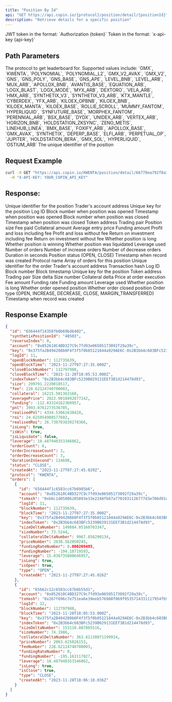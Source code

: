 ```yaml
---
title: "Position By Id"
api: "GET https://api.copin.io/{protocol}/position/detail/{positionId}"
description: "Retrieve details for a specific position"
---
```

<ParamField header="Authorization" type="string">
    JWT token in the format: `Authorization {token}`
</ParamField>

<ParamField header="x-api-key" type="string">
    Token in the format: `x-api-key {api-key}`
</ParamField>

## Path Parameters

<ParamField path="protocol" type="string" required>
    The protocol to get leaderboard for. Supported values include: `GMX`,
    `KWENTA`, `POLYNOMIAL`, `POLYNOMIAL_L2`, `GMX_V2_AVAX`, `GMX_V2`, `GNS`,
    `GNS_POLY`, `GNS_BASE`, `GNS_APE`, `LEVEL_BNB`, `LEVEL_ARB`, `MUX_ARB`,
    `APOLLOX_BNB`, `AVANTIS_BASE`, `EQUATION_ARB`, `LOGX_BLAST`, `LOGX_MODE`,
    `MYX_ARB`, `DEXTORO`, `VELA_ARB`, `HMX_ARB`, `SYNTHETIX_V3`,
    `SYNTHETIX_V3_ARB`, `KTX_MANTLE`, `CYBERDEX`, `YFX_ARB`, `KILOEX_OPBNB`,
    `KILOEX_BNB`, `KILOEX_MANTA`, `KILOEX_BASE`, `ROLLIE_SCROLL`, `MUMMY_FANTOM`,
    `HYPERLIQUID`, `SYNFUTURE_BASE`, `MORPHEX_FANTOM`, `PERENNIAL_ARB`,
    `BSX_BASE`, `DYDX`, `UNIDEX_ARB`, `VERTEX_ARB`, `HORIZON_BNB`,
    `HOLDSTATION_ZKSYNC`, `ZENO_METIS`, `LINEHUB_LINEA`, `BMX_BASE`, `FOXIFY_ARB`,
    `APOLLOX_BASE`, `GMX_AVAX`, `SYNTHETIX`, `DEPERP_BASE`, `ELFI_ARB`, `PERPETUAL_OP`,
    `JUPITER`, `HOLDSTATION_BERA`, `GMX_SOL`, `HYPERLIQUID`, `OSTIUM_ARB`
</ParamField>

<ParamField path="positionId" type="string" required>
  The unique identifier of the position
</ParamField>

## Request Example

```bash
curl -X GET "https://api.copin.io/KWENTA/position/detail/66770ea792f8a3cde4c37a54" \
  -H "X-API-KEY: YOUR_COPIN_API_KEY"
```

## Response:

<ResponseField name="id" type="string">
  Unique identifier for the position
</ResponseField>

<ResponseField name="account" type="string">
  Trader's account address
</ResponseField>

<ResponseField name="key" type="string">
  Unique key for the position
</ResponseField>

<ResponseField name="logId" type="number">
  Log ID
</ResponseField>

<ResponseField name="openBlockNumber" type="number">
  Block number when position was opened
</ResponseField>

<ResponseField name="openBlockTime" type="string">
  Timestamp when position was opened
</ResponseField>

<ResponseField name="closeBlockNumber" type="number">
  Block number when position was closed
</ResponseField>

<ResponseField name="closeBlockTime" type="string">
  Timestamp when position was closed
</ResponseField>

<ResponseField name="indexToken" type="string">
  Token address
</ResponseField>

<ResponseField name="pair" type="string">
  Trading pair
</ResponseField>

<ResponseField name="size" type="number">
  Position size
</ResponseField>

<ResponseField name="fee" type="number">
  Fee paid
</ResponseField>

<ResponseField name="collateral" type="number">
  Collateral amount
</ResponseField>

<ResponseField name="averagePrice" type="number">
  Average entry price
</ResponseField>

<ResponseField name="funding" type="number">
  Funding amount
</ResponseField>

<ResponseField name="pnl" type="number">
  Profit and loss including fee
</ResponseField>

<ResponseField name="realisedPnl" type="number">
  Profit and loss without fee
</ResponseField>

<ResponseField name="roi" type="number">
  Return on investment including fee
</ResponseField>

<ResponseField name="realisedRoi" type="number">
  Return on investment without fee
</ResponseField>

<ResponseField name="isLong" type="boolean">
  Whether position is long
</ResponseField>

<ResponseField name="isWin" type="boolean">
  Whether position is winning
</ResponseField>

<ResponseField name="isLiquidate" type="boolean">
  Whether position was liquidated
</ResponseField>

<ResponseField name="leverage" type="number">
  Leverage used
</ResponseField>

<ResponseField name="orderCount" type="number">
  Number of orders
</ResponseField>

<ResponseField name="orderIncreaseCount" type="number">
  Number of increase orders
</ResponseField>

<ResponseField name="orderDecreaseCount" type="number">
  Number of decrease orders
</ResponseField>

<ResponseField name="durationInSecond" type="number">
  Duration in seconds
</ResponseField>

<ResponseField name="status" type="string">
  Position status (OPEN, CLOSE)
</ResponseField>

<ResponseField name="createdAt" type="string">
  Timestamp when record was created
</ResponseField>

<ResponseField name="protocol" type="string">
  Protocol name
</ResponseField>

<ResponseField name="orders" type="array">
  Array of orders for this position
  <Expandable title="properties">
    <ResponseField name="id" type="string">
      Unique identifier for the order
    </ResponseField>
    <ResponseField name="account" type="string">
      Trader's account address
    </ResponseField>
    <ResponseField name="txHash" type="string">
      Transaction hash
    </ResponseField>
    <ResponseField name="logId" type="number">
      Log ID
    </ResponseField>
    <ResponseField name="blockNumber" type="number">
      Block number
    </ResponseField>
    <ResponseField name="blockTime" type="string">
      Block timestamp
    </ResponseField>
    <ResponseField name="key" type="string">
      Unique key for the position
    </ResponseField>
    <ResponseField name="indexToken" type="string">
      Token address
    </ResponseField>
    <ResponseField name="pair" type="string">
      Trading pair
    </ResponseField>
    <ResponseField name="sizeDeltaNumber" type="number">
      Size delta
    </ResponseField>
    <ResponseField name="sizeNumber" type="number">
      Size number
    </ResponseField>
    <ResponseField name="collateralDeltaNumber" type="number">
      Collateral delta
    </ResponseField>
    <ResponseField name="priceNumber" type="number">
      Price at order execution
    </ResponseField>
    <ResponseField name="feeNumber" type="number">
      Fee amount
    </ResponseField>
    <ResponseField name="fundingRateNumber" type="number">
      Funding rate
    </ResponseField>
    <ResponseField name="fundingNumber" type="number">
      Funding amount
    </ResponseField>
    <ResponseField name="leverage" type="number">
      Leverage used
    </ResponseField>
    <ResponseField name="isLong" type="boolean">
      Whether position is long
    </ResponseField>
    <ResponseField name="isOpen" type="boolean">
      Whether order opened position
    </ResponseField>
    <ResponseField name="isClose" type="boolean">
      Whether order closed position
    </ResponseField>
    <ResponseField name="type" type="string">
      Order type (OPEN, INCREASE, DECREASE, CLOSE, MARGIN_TRANSFERRED)
    </ResponseField>
    <ResponseField name="createdAt" type="string">
      Timestamp when record was created
    </ResponseField>
  </Expandable>
</ResponseField>

## Response Example

```json
{
  "id": "656444f14350fb0b69bd6402",
  "synthetixPositionId": "48503",
  "reverseIndex": 0,
  "account": "0x852610C4BD327C9c7fd93e06505173092f29a39c",
  "key": "0x375fa2B494208b0F4f3f5f0b85121844a929AE6C-0x2B3bb4c683BFc5239B029131EEf3B1d214478d93-LONG",
  "logId": 11,
  "openBlockNumber": 112735639,
  "openBlockTime": "2023-11-27T07:27:35.000Z",
  "closeBlockNumber": 112797988,
  "closeBlockTime": "2023-11-28T18:05:53.000Z",
  "indexToken": "0x2B3bb4c683BFc5239B029131EEf3B1d214478d93",
  "size": 299791.2220018517,
  "fee": 228.62124740700003,
  "collateral": 16215.501363168,
  "averagePrice": 2022.9018492877242,
  "funding": -112.83324162360957,
  "pnl": 3993.0761273536705,
  "realisedPnl": 4334.53061638428,
  "roi": 24.625054988577602,
  "realisedRoi": 26.730783830278366,
  "isLong": true,
  "isWin": true,
  "isLiquidate": false,
  "leverage": 18.487940353346062,
  "orderCount": 6,
  "orderIncreaseCount": 3,
  "orderDecreaseCount": 3,
  "durationInSecond": 124698,
  "status": "CLOSE",
  "createdAt": "2023-11-27T07:27:45.029Z",
  "protocol": "KWENTA",
  "orders": [
    {
      "id": "656444f1c6583cc67b6985b6",
      "account": "0x852610C4BD327C9c7fd93e06505173092f29a39c",
      "txHash": "0xb6c1d05806205893e33e2248fb67a7701931126777d3e706d91d7503dd83b34e",
      "logId": 11,
      "blockNumber": 112735639,
      "blockTime": "2023-11-27T07:27:35.000Z",
      "key": "0x375fa2B494208b0F4f3f5f0b85121844a929AE6C-0x2B3bb4c683BFc5239B029131EEf3B1d214478d93-LONG",
      "indexToken": "0x2B3bb4c683BFc5239B029131EEf3B1d214478d93",
      "sizeDeltaNumber": 149884.05160703347,
      "sizeNumber": 73.5244,
      "collateralDeltaNumber": 9967.858290134,
      "priceNumber": 2038.562050245,
      "fundingRateNumber": 0.000209485,
      "fundingNumber": -194.18719593,
      "leverage": 15.036735800646957,
      "isLong": true,
      "isOpen": true,
      "type": "OPEN",
      "createdAt": "2023-11-27T07:27:45.026Z"
    },
    {
      "id": "65662c12c6583cc67b6b55d1",
      "account": "0x852610C4BD327C9c7fd93e06505173092f29a39c",
      "txHash": "0x267f696c7e751ea6e39eeb576988f069f9535714331117954fb9c61838d637b6",
      "logId": 12,
      "blockNumber": 112797988,
      "blockTime": "2023-11-28T18:05:53.000Z",
      "key": "0x375fa2B494208b0F4f3f5f0b85121844a929AE6C-0x2B3bb4c683BFc5239B029131EEf3B1d214478d93-LONG",
      "indexToken": "0x2B3bb4c683BFc5239B029131EEf3B1d214478d93",
      "sizeDeltaNumber": 153118.087865516,
      "sizeNumber": 74.1986,
      "collateralDeltaNumber": 363.81130071199914,
      "priceNumber": 2063.625026153,
      "feeNumber": 228.62124740700003,
      "fundingRateNumber": 0,
      "fundingNumber": -195.163117027,
      "leverage": 18.487940353346062,
      "isLong": true,
      "isClose": true,
      "type": "CLOSE",
      "createdAt": "2023-11-28T18:06:10.036Z"
    }
  ]
}
```
